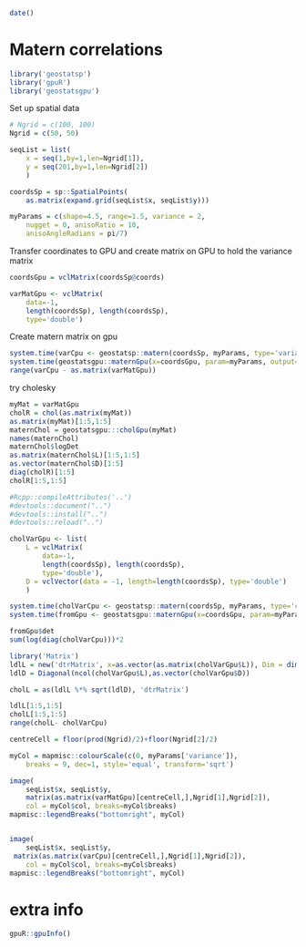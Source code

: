 <!--
%\VignetteEngine{knitr::knitr}
%\VignetteIndexEntry{Matern correlations}
-->

```r
date()
```

# Matern correlations

```r
library('geostatsp')
library('gpuR')
library('geostatsgpu')
```


Set up spatial data

```r
# Ngrid = c(100, 100)
Ngrid = c(50, 50)

seqList = list( 
    x = seq(1,by=1,len=Ngrid[1]), 
    y = seq(201,by=1,len=Ngrid[2])
    )

coordsSp = sp::SpatialPoints(
	as.matrix(expand.grid(seqList$x, seqList$y)))

myParams = c(shape=4.5, range=1.5, variance = 2, 
	nugget = 0, anisoRatio = 10, 
	anisoAngleRadians = pi/7)
```

Transfer coordinates to GPU and create matrix on GPU to hold the variance matrix
```r
coordsGpu = vclMatrix(coordsSp@coords)

varMatGpu <- vclMatrix(
    data=-1, 
    length(coordsSp), length(coordsSp),
    type='double')
```

Create matern matrix on gpu
```r
system.time(varCpu <- geostatsp::matern(coordsSp, myParams, type='variance'))
system.time(geostatsgpu::maternGpu(x=coordsGpu, param=myParams, output=varMatGpu, type='variance'))
range(varCpu - as.matrix(varMatGpu))
```

try cholesky
```r
myMat = varMatGpu
cholR = chol(as.matrix(myMat))
as.matrix(myMat)[1:5,1:5]
maternChol = geostatsgpu:::cholGpu(myMat)
names(maternChol)
maternChol$logDet
as.matrix(maternChol$L)[1:5,1:5]
as.vector(maternChol$D)[1:5]
diag(cholR)[1:5]
cholR[1:5,1:5]
```

```r
#Rcpp::compileAttributes('..')
#devtools::document("..")
#devtools::install("..")
#devtools::reload("..")
```

```r
cholVarGpu <- list(
    L = vclMatrix(
        data=-1, 
        length(coordsSp), length(coordsSp),
        type='double'),
    D = vclVector(data = -1, length=length(coordsSp), type='double')
    )

system.time(cholVarCpu <- geostatsp::matern(coordsSp, myParams, type='cholesky'))
system.time(fromGpu <- geostatsgpu::maternGpu(x=coordsGpu, param=myParams, output=cholVarGpu$L, DofLDL = cholVarGpu$D, type='cholesky'))

fromGpu$det 
sum(log(diag(cholVarCpu)))*2
```

```r
library('Matrix')
ldlL = new('dtrMatrix', x=as.vector(as.matrix(cholVarGpu$L)), Dim = dim(cholVarGpu$L), uplo='L')
ldlD = Diagonal(ncol(cholVarGpu$L),as.vector(cholVarGpu$D))

cholL = as(ldlL %*% sqrt(ldlD), 'dtrMatrix')

ldlL[1:5,1:5]
cholL[1:5,1:5]
range(cholL- cholVarCpu)
```


```r
centreCell = floor(prod(Ngrid)/2)+floor(Ngrid[2]/2)

myCol = mapmisc::colourScale(c(0, myParams['variance']),
    breaks = 9, dec=1, style='equal', transform='sqrt')

image(
    seqList$x, seqList$y, 
    matrix(as.matrix(varMatGpu)[centreCell,],Ngrid[1],Ngrid[2]),
    col = myCol$col, breaks=myCol$breaks)
mapmisc::legendBreaks("bottomright", myCol)


image(
    seqList$x, seqList$y, 
 matrix(as.matrix(varCpu)[centreCell,],Ngrid[1],Ngrid[2]),
    col = myCol$col, breaks=myCol$breaks)
mapmisc::legendBreaks("bottomright", myCol)
```

# extra info

```r
gpuR::gpuInfo()
```
